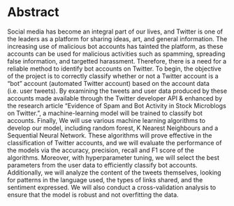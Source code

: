 # Abstract {.unnumbered}

Social media has become an integral part of our lives, and Twitter is one of the leaders as a platform for sharing ideas, art, and general information. The increasing use of malicious bot accounts has tainted the platform, as these accounts can be used for malicious activities such as spamming, spreading false information, and targetted harassment. Therefore, there is a need for a reliable method to identify bot accounts on Twitter. To begin, the objective of the project is to correctly classify whether or not a Twitter account is a "bot" account (automated Twitter account) based on the account data (i.e. user tweets). By examining the tweets and user data produced by these accounts made available through the Twitter developer API & enhanced by the research article "Evidence of Spam and Bot Activity in Stock Microblogs on Twitter.", a machine-learning model will be trained to classify bot accounts. Finally, We will use various machine learning algorithms to develop our model, including random forest, K Nearest Neighbours and a Sequential Neural Network. These algorithms will prove effective in the classification of Twitter accounts, and we will evaluate the performance of the models via the accuracy, precision, recall and F1 score of the algorithms. Moreover, with hyperparameter tuning, we will select the best parameters from the user data to efficiently classify bot accounts. Additionally, we will analyze the content of the tweets themselves, looking for patterns in the language used, the types of links shared, and the sentiment expressed. We will also conduct a cross-validation analysis to ensure that the model is robust and not overfitting the data.